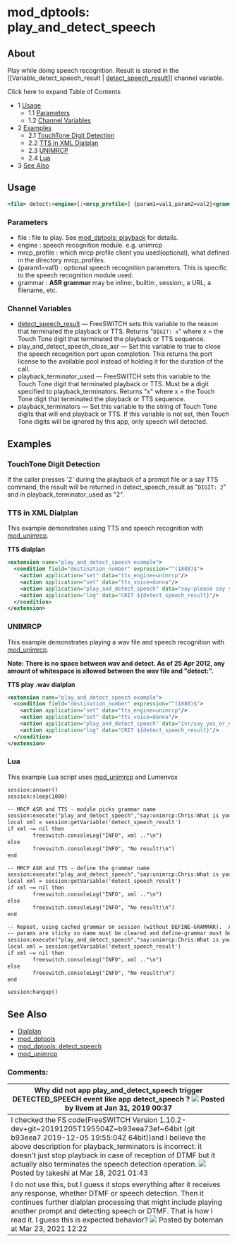 
# mod_dptools: play_and_detect_speech 

 

## About

Play while doing speech recognition. Result is stored in the \[\[Variable\_detect\_speech\_result | [detect\_speech\_result](../../../Channel-Variables-Catalog/detect_speech_result_16352994.mdx#detect_speech_result)\]\] channel variable.

Click here to expand Table of Contents

* 1 [Usage](#-freeswitch--mod_dptools-play_and_detect_speech-)  
   * 1.1 [Parameters](#-freeswitch--mod_dptools-play_and_detect_speech-)  
   * 1.2 [Channel Variables](#-freeswitch--mod_dptools-play_and_detect_speech-)
* 2 [Examples](#-freeswitch--mod_dptools-play_and_detect_speech-)  
   * 2.1 [TouchTone Digit Detection](#touchtone-digit-detection)  
   * 2.2 [TTS in XML Dialplan](#-freeswitch--mod_dptools-play_and_detect_speech-)  
   * 2.3 [UNIMRCP](#-freeswitch--mod_dptools-play_and_detect_speech-)  
   * 2.4 [Lua](#-freeswitch--mod_dptools-play_and_detect_speech-)
* 3 [See Also](#-freeswitch--mod_dptools-play_and_detect_speech-)

## Usage

```xml
<file> detect:<engine>[:<mrcp_profile>] {param1=val1,param2=val2}<grammar>
```

### Parameters

* file : file to play. See [mod\_dptools: playback](./6586776.mdx#0-about) for details.
* engine : speech recognition module. e.g. unimrcp
* mrcp_profile : which mrcp profile client you used(optional), what defined in the directory mrcp_profiles.
* \{param1=val1} : optional speech recognition parameters. This is specific to the speech recognition module used.
* grammar : **ASR grammar** may be inline:, builtin:, session:, a URL, a filename, etc.

### Channel Variables

* [detect\_speech\_result](../../../Channel-Variables-Catalog/detect_speech_result_16352994.mdx#detect_speech_result) — FreeSWITCH sets this variable to the reason that terminated the playback or TTS. Returns "`DIGIT: x`" where x = the Touch Tone digit that terminated the playback or TTS sequence.
* play\_and\_detect\_speech\_close\_asr — Set this variable to true to close the speech recognition port upon completion. This returns the port license to the available pool instead of holding it for the duration of the call.
* playback\_terminator\_used — FreeSWITCH sets this variable to the Touch Tone digit that terminated playback or TTS. Must be a digit specified to playback\_terminators. Returns "x" where x = the Touch Tone digit that terminated the playback or TTS sequence.
* playback\_terminators — Set this variable to the string of Touch Tone digits that will end playback or TTS. If this variable is not set, then Touch Tone digits will be ignored by this app, only speech will detected.

## Examples

### TouchTone Digit Detection

If the caller presses '2' during the playback of a prompt file or a say TTS command, the result will be returned in detect\_speech\_result as "`DIGIT: 2`" and in playback\_terminator\_used as "2".

### TTS in XML Dialplan

This example demonstrates using TTS and speech recognition with [mod\_unimrcp](../mod_unimrcp_6586728.mdx#tts).

**TTS dialplan**

```xml
<extension name="play_and_detect_speech example">
  <condition field="destination_number" expression="^(1888)$">
    <action application="set" data="tts_engine=unimrcp"/>
    <action application="set" data="tts_voice=donna"/>
    <action application="play_and_detect_speech" data="say:please say yes or no. please say no or yes. please say something! detect:unimrcp {start-input-timers=false,no-input-timeout=5000,recognition-timeout=5000}builtin:grammar/boolean?language=en-US;y=1;n=2"/> 
    <action application="log" data="CRIT ${detect_speech_result}"/>
  </condition>
</extension>
```

### UNIMRCP

This example demonstrates playing a wav file and speech recognition with [mod\_unimrcp](../mod_unimrcp_6586728.mdx#tts).

**Note: There is no space between wav and detect. As of 25 Apr 2012, any amount of whitespace is allowed between the wav file and "detect:".**

**TTS play .wav dialplan**

```xml
<extension name="play_and_detect_speech example">
  <condition field="destination_number" expression="^(1888)$">
    <action application="set" data="tts_engine=unimrcp"/>
    <action application="set" data="tts_voice=donna"/>
    <action application="play_and_detect_speech" data="ivr/say_yes_or_no.wavdetect:unimrcp {start-input-timers=false,no-input-timeout=5000,recognition-timeout=5000}builtin:grammar/boolean?language=en-US;y=1;n=2"/> 
    <action application="log" data="CRIT ${detect_speech_result}"/>
  </condition>
</extension>
```

### Lua

This example Lua script uses [mod\_unimrcp](../mod_unimrcp_6586728.mdx#tts) and Lumenvox

```xml
session:answer()
session:sleep(1000)

-- MRCP ASR and TTS - module picks grammar name
session:execute("play_and_detect_speech","say:unimrcp:Chris:What is your phone number? detect:unimrcp {start-input-timers=false,define-grammar=true,no-input-timeout=5000}builtin:grammar/phone")
local xml = session:getVariable('detect_speech_result')
if xml ~= nil then
        freeswitch.consoleLog("INFO", xml .."\n")
else
        freeswitch.consoleLog("INFO", "No result!\n")
end

-- MRCP ASR and TTS - define the grammar name
session:execute("play_and_detect_speech","say:unimrcp:Chris:What is your phone number? detect:unimrcp {name=12345,start-input-timers=false,define-grammar=true,no-input-timeout=5000}builtin:grammar/phone")
local xml = session:getVariable('detect_speech_result')
if xml ~= nil then
        freeswitch.consoleLog("INFO", xml .."\n")
else
        freeswitch.consoleLog("INFO", "No result!\n")
end

-- Repeat, using cached grammar on session (without DEFINE-GRAMMAR).  ASR sessions are re-used and
-- params are sticky so name must be cleared and define-grammar must be set back to false.
session:execute("play_and_detect_speech","say:unimrcp:Chris:What is your phone number? detect:unimrcp {name=,start-input-timers=false,no-input-timeout=5000,define-grammar=false}session:12345")
local xml = session:getVariable('detect_speech_result')
if xml ~= nil then
        freeswitch.consoleLog("INFO", xml .."\n")
else
        freeswitch.consoleLog("INFO", "No result!\n")
end

session:hangup()
```

## See Also

* [Dialplan](../../Dialplan/index.mdx#0-about)
* [mod\_dptools](../mod_dptools_1970333.mdx#-c)
* [mod\_dptools: detect\_speech](./6586756.mdx#about)
* [mod\_unimrcp](../mod_unimrcp_6586728.mdx#tts)

### Comments:

| Why did not app **play\_and\_detect\_speech** trigger **DETECTED\_SPEECH** event like app **detect\_speech ?** ![](/images/icons/contenttypes/comment_16.png) Posted by livem at Jan 31, 2019 00:37                                                                                                                                                                                                                                 |
| ---------------------------------------------------------------------------------------------------------------------------------------------------------------------------------------------------------------------------------------------------------------------------------------------------------------------------------------------------------------------------------------------------------------------------------- |
| I checked the FS code(FreeSWITCH Version 1.10.2-dev+git\~20191205T195504Z\~b93eea73ef\~64bit (git b93eea7 2019-12-05 19:55:04Z 64bit))and I believe the above description for playback\_terminators is incorrect: it doesn't just stop playback in case of reception of DTMF but it actually also terminates the speech detection operation. ![](/images/icons/contenttypes/comment_16.png) Posted by takeshi at Mar 18, 2021 01:43 |
| I do not use this, but I guess it stops everything after it receives any response, whether DTMF or speech detection. Then it continues further dialplan processing that might include playing another prompt and detecting speech or DTMF. That is how I read it. I guess this is expected behavior? ![](/images/icons/contenttypes/comment_16.png) Posted by boteman at Mar 23, 2021 12:22                                         |


